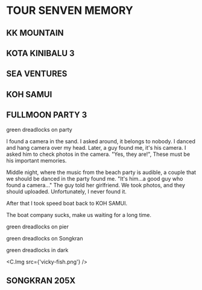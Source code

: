 
# TOUR SENVEN MEMORY

## KK MOUNTAIN

## KOTA KINIBALU 3

## SEA VENTURES

## KOH SAMUI

## FULLMOON PARTY 3

green dreadlocks on party

I found a camera in the sand. I asked around, it belongs to nobody. I danced and hang camera over my head. Later, a guy found me, it's his camera. I asked him to check photos in the camera. "Yes, they are!", These must be his important memories.

Middle night, where the music from the beach party is audible, a couple that we should be danced in the party found me. "It's him...a good guy who found a camera..." The guy told her girlfriend. We took photos, and they should uploaded. Unfortunately, I never found it.

After that I took speed boat back to KOH SAMUI.

The boat company sucks, make us waiting for a long time.

green dreadlocks on pier

green dreadlocks on Songkran

green dreadlocks in dark

<C.Img src={'vicky-fish.png'} />

## SONGKRAN 205X
